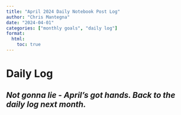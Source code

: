 ```yaml
---
title: "April 2024 Daily Notebook Post Log"
author: "Chris Mantegna"
date: "2024-04-01"
categories: ["monthly goals", "daily log"]
format:
  html:
    toc: true
---
```


# Daily Log

## *Not gonna lie - April's got hands. Back to the daily log next month.*
